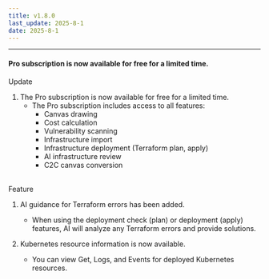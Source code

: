 ```yaml
---
title: v1.8.0
last_update: 2025-8-1
date: 2025-8-1
---
```



<hr />

#### Pro subscription is now available for free for a limited time.

<div className={styles.releaseWrap} >
<div className={styles.tag} data-type="changed">
    Update
</div>

1. The Pro subscription is now available for free for a limited time.
   - The Pro subscription includes access to all features:
      - Canvas drawing
      - Cost calculation
      - Vulnerability scanning
      - Infrastructure import
      - Infrastructure deployment (Terraform plan, apply)
      - AI infrastructure review
      - C2C canvas conversion

</div>
<br/>

<div className={styles.releaseWrap} >
<div className={styles.tag} data-type="feature">
    Feature
</div>

1. AI guidance for Terraform errors has been added.
   - When using the deployment check (plan) or deployment (apply) features, AI will analyze any Terraform errors and provide solutions.

2. Kubernetes resource information is now available.
   - You can view Get, Logs, and Events for deployed Kubernetes resources.

</div>
<br/>

